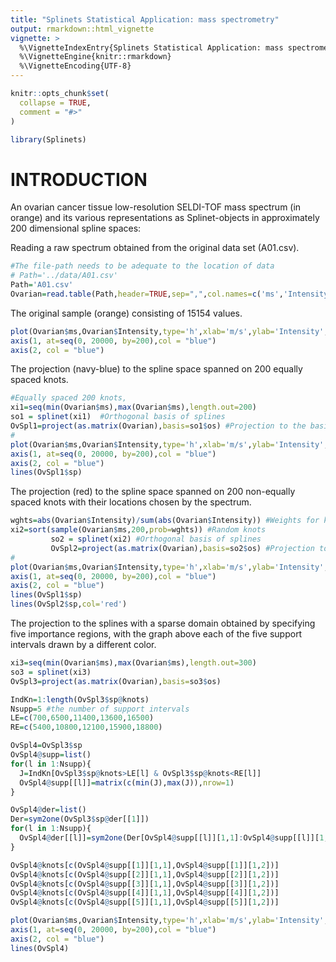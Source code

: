 ```yaml
---
title: "Splinets Statistical Application: mass spectrometry"
output: rmarkdown::html_vignette
vignette: >
  %\VignetteIndexEntry{Splinets Statistical Application: mass spectrometry}
  %\VignetteEngine{knitr::rmarkdown}
  %\VignetteEncoding{UTF-8}
---
```


```r
knitr::opts_chunk$set(
  collapse = TRUE,
  comment = "#>"
)
```

```r
library(Splinets)
```


# INTRODUCTION
An ovarian cancer tissue low-resolution SELDI-TOF mass spectrum (in orange) and its various representations as Splinet-objects in approximately 200 dimensional spline spaces: 


Reading a raw spectrum obtained from the original data set (A01.csv).

```r
#The file-path needs to be adequate to the location of data
# Path='../data/A01.csv'
Path='A01.csv'
Ovarian=read.table(Path,header=TRUE,sep=",",col.names=c('ms','Intensity'))
```


The original sample (orange) consisting of 15154 values. 

```r


plot(Ovarian$ms,Ovarian$Intensity,type='h',xlab='m/s',ylab='Intensity',col='orange',axes=FALSE)#,xaxt='n')
axis(1, at=seq(0, 20000, by=200),col = "blue")
axis(2, col = "blue")
```


The projection (navy-blue) to the spline space spanned on 200 equally spaced knots.

```r
#Equally spaced 200 knots,
xi1=seq(min(Ovarian$ms),max(Ovarian$ms),length.out=200)
so1 = splinet(xi1)  #Orthogonal basis of splines
OvSpl1=project(as.matrix(Ovarian),basis=so1$os) #Projection to the basis
#
plot(Ovarian$ms,Ovarian$Intensity,type='h',xlab='m/s',ylab='Intensity',col='orange',axes=FALSE)#,xaxt='n')
axis(1, at=seq(0, 20000, by=200),col = "blue")
axis(2, col = "blue")
lines(OvSpl1$sp)
```

The projection (red) to the spline space spanned on 200 non-equally spaced knots with their locations chosen by the spectrum.

```r
wghts=abs(Ovarian$Intensity)/sum(abs(Ovarian$Intensity)) #Weights for knot selection
xi2=sort(sample(Ovarian$ms,200,prob=wghts)) #Random knots
         so2 = splinet(xi2) #Orthogonal basis of splines
         OvSpl2=project(as.matrix(Ovarian),basis=so2$os) #Projection to the basis
#
plot(Ovarian$ms,Ovarian$Intensity,type='h',xlab='m/s',ylab='Intensity',col='orange',axes=FALSE)#,xaxt='n')
axis(1, at=seq(0, 20000, by=200),col = "blue")
axis(2, col = "blue")
lines(OvSpl1$sp)
lines(OvSpl2$sp,col='red')
```

The projection to the splines with a sparse domain obtained by specifying five importance regions, with the graph above each of the five support intervals drawn by a different color.

```r
xi3=seq(min(Ovarian$ms),max(Ovarian$ms),length.out=300)
so3 = splinet(xi3)
OvSpl3=project(as.matrix(Ovarian),basis=so3$os)

IndKn=1:length(OvSpl3$sp@knots)
Nsupp=5 #the number of support intervals
LE=c(700,6500,11400,13600,16500)
RE=c(5400,10800,12100,15900,18800)

OvSpl4=OvSpl3$sp
OvSpl4@supp=list()
for(l in 1:Nsupp){
  J=IndKn[OvSpl3$sp@knots>LE[l] & OvSpl3$sp@knots<RE[l]]
  OvSpl4@supp[[l]]=matrix(c(min(J),max(J)),nrow=1)
}

OvSpl4@der=list()
Der=sym2one(OvSpl3$sp@der[[1]])
for(l in 1:Nsupp){
  OvSpl4@der[[l]]=sym2one(Der[OvSpl4@supp[[l]][1,1]:OvSpl4@supp[[l]][1,2],],inv=TRUE)
}

OvSpl4@knots[c(OvSpl4@supp[[1]][1,1],OvSpl4@supp[[1]][1,2])]
OvSpl4@knots[c(OvSpl4@supp[[2]][1,1],OvSpl4@supp[[2]][1,2])]
OvSpl4@knots[c(OvSpl4@supp[[3]][1,1],OvSpl4@supp[[3]][1,2])]
OvSpl4@knots[c(OvSpl4@supp[[4]][1,1],OvSpl4@supp[[4]][1,2])]
OvSpl4@knots[c(OvSpl4@supp[[5]][1,1],OvSpl4@supp[[5]][1,2])]

plot(Ovarian$ms,Ovarian$Intensity,type='h',xlab='m/s',ylab='Intensity',col='grey',axes=FALSE)#,xaxt='n')
axis(1, at=seq(0, 20000, by=200),col = "blue")
axis(2, col = "blue")   
lines(OvSpl4)
```




